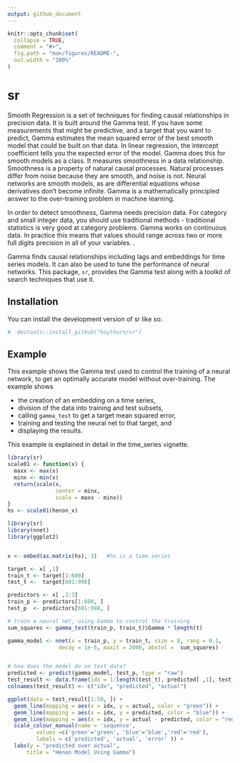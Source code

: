 ```yaml
---
output: github_document
---
```


<!-- README.md is generated from README.Rmd. Please edit that file -->

```r
knitr::opts_chunk$set(
  collapse = TRUE,
  comment = "#>",
  fig.path = "man/figures/README-",
  out.width = "100%"
)
```

# sr

<!-- badges: start -->
<!-- badges: end -->

Smooth Regression is a set of techniques for finding causal relationships in precision data.  It is built around the Gamma test.  If you have some measurements that might be predictive, and a target that you want to predict, Gamma estimates the mean squared error of the best smooth model that could be built on that data.  In linear regression, the intercept coefficient tells you the expected error of the model.  Gamma does this for smooth models as a class.  It measures smoothness in a data relationship.  Smoothness is a property of natural causal processes.  Natural processes differ from noise because they are smooth, and noise is not.  Neural networks are smooth models, as are differential equations whose derivatives don't become infinite.  Gamma is a mathematically principled answer to the over-training problem in machine learning.

In order to detect smoothness, Gamma needs precision data.  For category and small integer data, you should use traditional methods - traditional statistics is very good at category problems.  Gamma works on continuous data.  In practice this means that values should range across two or more full digits precision in all of your variables.  .

Gamma finds causal relationships including lags and embeddings for time series models.  It can also be used to tune the performance of neural networks. This package, `sr`,  provides the Gamma test along with a toolkit of search techniques that use it. 


## Installation

You can install the development version of sr like so:

``` r
#  devtools::install_github("haythorn/sr")
```

## Example

This example shows the Gamma test used to control the training of a neural network, to get an optimally accurate model without over-training.  The example shows 

- the creation of an embedding on a time series, 
- division of the data into training and test subsets, 
- calling `gamma_test` to get a target mean squared error, 
- training and testing the neural net to that target, and 
- displaying the results. 

This example is explained in detail in the time_series vignette.

```r
library(sr)
scale01 <- function(x) {
  maxx <- max(x)
  minx <- min(x)
  return(scale(x,
               center = minx,
               scale = maxx - minx))
}
hs <- scale01(henon_x)

```


```r
library(sr)
library(nnet)
library(ggplot2)


x <- embed(as.matrix(hs), 3)   #hs is a time series

target <- x[ ,1]
train_t <- target[1:600]
test_t <-  target[601:998]

predictors <- x[ ,2:3]
train_p <- predictors[1:600, ]
test_p  <- predictors[601:998, ]

# train a neural net, using Gamma to control the training
sum_squares <- gamma_test(train_p, train_t)$Gamma * length(t)

gamma_model <- nnet(x = train_p, y = train_t, size = 8, rang = 0.1,
                decay = 1e-5, maxit = 2000, abstol =  sum_squares)


# how does the model do on test data?
predicted <- predict(gamma_model, test_p, type = "raw")
test_result <- data.frame(idx = 1:length(test_t), predicted[ ,1], test_t)
colnames(test_result) <- c("idx", "predicted", "actual")

ggplot(data = test_result[1:50, ]) +
  geom_line(mapping = aes(x = idx, y = actual, color = "green")) +
  geom_line(mapping = aes(x = idx, y = predicted, color = "blue")) +
  geom_line(mapping = aes(x = idx, y = actual - predicted, color = "red")) +
  scale_colour_manual(name = 'sequence', 
         values =c('green'='green', 'blue'='blue','red'='red'), 
         labels = c('predicted', 'actual', 'error' )) +
  labs(y = "predicted over actual",
      title = "Henon Model Using Gamma")

```

